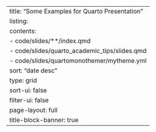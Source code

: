 ---
title: "Some Examples for Quarto Presentation"
listing:
  contents:
    - code/slides/**/index.qmd
    - code/slides/quarto_academic_tips/slides.qmd
    - code/slides/quartomonothemer/mytheme.yml
  sort: "date desc"
  type: grid
  sort-ui: false
  filter-ui: false
page-layout: full
title-block-banner: true
---
